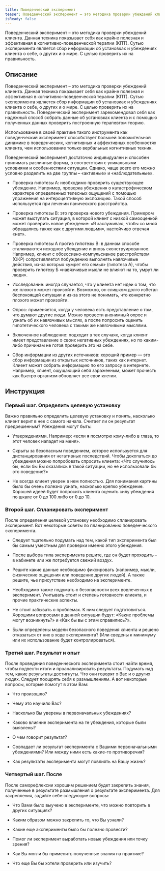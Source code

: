 ```yaml
---
title: Поведенческий эксперимент
teaser: Поведенческий эксперимент – это методика проверки убеждений клиента. Данная техника показывает себя как крайне полезная и эффективная в когнитивно-поведенческой терапии (КПТ). Сутью эксперимента является сбор информации об установках и убеждениях клиента о себе, о других и о мире. С целью проверить их на правильность.
isReady: false
---
```


Поведенческий эксперимент – это методика проверки убеждений клиента. Данная техника показывает себя как крайне полезная и эффективная в когнитивно-поведенческой терапии (КПТ). Сутью эксперимента является сбор информации об установках и убеждениях клиента о себе, о других и о мире. С целью проверить их на правильность.

## Описание

Поведенческий эксперимент – это методика проверки убеждений клиента.
Данная техника показывает себя как крайне полезная и эффективная в
когнитивно-поведенческой терапии (КПТ). Сутью эксперимента является сбор
информации об установках и убеждениях клиента о себе, о других и о мире.
С целью проверить их на правильность. Поведенческий эксперимент
зарекомендовал себя как надежный способ собрать данные об установках
клиента и с помощью полученных данных проверить построенную терапевтом
теорию.

Использование в своей практике такого инструмента как поведенческий
эксперимент способствует большей положительной динамике в поведенческих,
когнитивных и аффективных особенностях клиента, чем использование только
вербальных когнитивных техник.

Поведенческий эксперимент достаточно индивидуален и способен принимать
различные формы, в соответствии с уникальными условиями и особенностями
ситуации. Однако, чаще всего его можно условно разделить на две группы –
«активные» и «наблюдательные».

-   Проверка гипотезы А: необходимо проверить существующее убеждение.
    Например, проверка убеждения о катастрофическом характере
    определенных телесных ощущений с помощью упражнения на
    интероцептивную экспозицию. Такой способ используется при лечении
    панического расстройства.

-   Проверка гипотезы В: это проверка нового убеждения. Примером может
    выступать ситуация, в которой клиент с низкой самооценкой может
    проверить новое убеждение: «Я заслуживаю, чтобы со мной обращались
    также как с другими людьми», настойчиво отвечая «нет».

-   Проверка гипотезы А против гипотезы В: в данном способе сталкиваются
    исходное убеждение и вновь сконструированное. Например, клиент с
    обсессивно-компульсивное расстройством (ОКР) сопротивляется
    побуждению выполнять навязчивые действия, из-за которых «умрет его
    семья» (гипотеза А), чтобы проверить гипотезу Б «навязчивые мысли не
    влияют на то, умрут ли люди».

-   Исследование: иногда случается, что у клиента нет идеи о том, что же
    плохого может произойти. Возможно, он слишком долго избегал
    беспокоящей ситуации и из-за этого не понимать, что конкретно
    плохого может произойти.

-   Опрос: применяется, когда у человека есть представление о том, что
    думают другие люди. Можно провести анонимный опрос и узнать об их
    навязчивых мыслях, а после попросить оценить гипотетического
    человека с такими же навязчивыми мыслями.

-   Включенное наблюдение: подходит в тех случаях, когда клиент имеет
    представление о своих негативных убеждениях, но по каким-либо
    причинам не готов проверить это на себе.

-   Сбор информации из других источников: хороший пример — это сбор
    информации из открытых источников, таких как интернет. Клиент может
    собрать информацию по его запросу в интернете. Например, клиент,
    ощущающий себя зараженным, может прочесть как быстро организм
    обновляет все свои клетки.

## Инструкция

### Первый шаг. Определить целевую установку

Важно правильно определить целевую установку и понять, насколько клиент
верит в нее с самого начала. Считает ли он результат предрешенным?
Убеждения могут быть:

-   Утверждениями. Например: «если я посмотрю кому-либо в глаза, то этот
    человек нападет на меня».

-   Скрыты за безопасным поведением, которое используется для
    дистанцирования от негативных последствий. Чтобы докопаться до
    убеждения можно попробовать спросить клиента: «Что случилось бы,
    если бы Вы оказались в такой ситуации, но не использовали бы это
    поведение?»

-   Не всегда клиент уверен в нем полностью. Для понимания картины было
    бы очень полезно узнать, насколько крепко убеждение. Хорошей идеей
    будет попросить клиента оценить силу убеждения по шкале от 0 до 100
    либо от 0 до 10.

### Второй шаг. Спланировать эксперимент

После определения целевой установку необходимо спланировать эксперимент.
Вот некоторые советы по планированию поведенческого эксперимента.

-   Следует тщательно подумать над тем, какой тип эксперимента был бы
    самым уместным для проверки именно этого убеждения.

-   После выбора типа эксперимента решите, где он будет проходить – в
    кабинете или же потребуется свежий воздух.

-   Решите какие данные необходимо фиксировать (например, мысли,
    физические ощущения или поведение других людей). А также решите, чье
    присутствие необходимо на эксперименте.

-   Необходимо также подумать о безопасности всех вовлеченных в
    эксперимент. Учитывать стоит и степень готовности клиента, и прочие
    практические аспекты.

-   Не стоит забывать о проблемах. К ним следует подготовиться. Хорошими
    вопросами в данной ситуации будут: «Какие проблемы могут
    возникнуть?» и «Как бы вы с этим справились?».

-   Были определены модели безопасного поведения клиента и решено
    отказаться от них в ходе эксперимента? (Или сведены к минимуму или
    их использование будет контролироваться).

### Третий шаг. Результат и опыт

После проведения поведенческого эксперимента стоит найти время, чтобы
подвести итоги и проанализировать результаты. Подумать над тем, какие
результаты достигнуты. Что они говорят о Вас и о других людях. Следует
поощрять себя к размышлениям. А вот некоторые вопросы, которые помогут в
этом Вам:

-   Что произошло?

-   Чему это научило Вас?

-   Насколько Вы уверены в первоначальных убеждениях?

-   Каково влияние эксперимента на те убеждения, которые были выявлены?

-   О чем говорит результат?

-   Совпадает ли результат эксперимента с Вашими первоначальными
    убеждениями? Или между ними есть какие-то противоречия?

-   Как результаты эксперимента могут повлиять на Вашу жизнь?

### Четвертый шаг. После

После саморефлексии хорошим решением будет закрепить знания, полученные
в результате размышления о результате эксперимента. Для закрепления,
задайте себе следующие вопросы:

-   Что Вами было выучено в эксперименте, что можно повторить в других
    ситуациях?

-   Каким образом можно закрепить то, что Вы узнали?

-   Какие еще эксперименты было бы полезно провести?

-   Помог ли эксперимент выработать новые убеждения или точку зрения?

-   Как Вы могли бы применить полученные знания на практике?

-   Что еще Вы бы хотели проверить или изучить?
